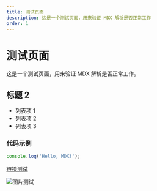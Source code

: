 ```yaml
---
title: 测试页面
description: 这是一个测试页面，用来验证 MDX 解析是否正常工作
order: 1
---
```


# 测试页面

这是一个测试页面，用来验证 MDX 解析是否正常工作。

## 标题 2

- 列表项 1
- 列表项 2
- 列表项 3

### 代码示例

```javascript
console.log('Hello, MDX!');
```

[链接测试](https://example.com)

![图片测试](https://picsum.photos/800/400) 